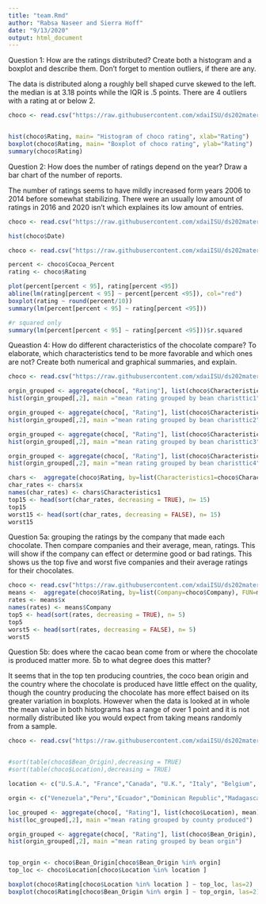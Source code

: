 ```yaml
---
title: "team.Rmd"
author: "Rabsa Naseer and Sierra Hoff"
date: "9/13/2020"
output: html_document
---
```


Question 1: How are the ratings distributed? Create both a histogram and a boxplot and describe them. Don’t forget to mention outliers, if there are any. 

The data is distributed along a roughly bell shaped curve skewed to the left. the median is at 3.18 points while the IQR is .5 points. There are 4 outliers with a rating at or below 2.

```r
choco <- read.csv("https://raw.githubusercontent.com/xdaiISU/ds202materials/master/hwlabs/data/choco.csv")


hist(choco$Rating, main= "Histogram of choco rating", xlab="Rating")
boxplot(choco$Rating, main= "Boxplot of choco rating", ylab="Rating")
summary(choco$Rating)
```
Question 2: How does the number of ratings depend on the year? Draw a bar chart of the number of reports.

The number of ratings seems to have mildly increased form years 2006 to 2014 before somewhat stabilizing. There were an usually low amount of ratings in 2016 and 2020 isn't which explaines its low amount of entries.

```r
choco <- read.csv("https://raw.githubusercontent.com/xdaiISU/ds202materials/master/hwlabs/data/choco.csv") 

hist(choco$Date)
```
```r
choco <- read.csv("https://raw.githubusercontent.com/xdaiISU/ds202materials/master/hwlabs/data/choco.csv") 

percent <- choco$Cocoa_Percent
rating <- choco$Rating

plot(percent[percent < 95], rating[percent <95])
abline(lm(rating[percent < 95] ~ percent[percent <95]), col="red")
boxplot(rating ~ round(percent/10))
summary(lm(percent[percent < 95] ~ rating[percent <95]))

#r squared only
summary(lm(percent[percent < 95] ~ rating[percent <95]))$r.squared

```

Queastion 4: How do different characteristics of the chocolate compare? To elaborate, which characteristics tend to be more favorable and which ones are not? Create both numerical and graphical summaries, and explain.

```r
choco <- read.csv("https://raw.githubusercontent.com/xdaiISU/ds202materials/master/hwlabs/data/choco.csv") 

orgin_grouped <- aggregate(choco[, "Rating"], list(choco$Characteristics1), mean)
hist(orgin_grouped[,2], main ="mean rating grouped by bean charisttic1")

orgin_grouped <- aggregate(choco[, "Rating"], list(choco$Characteristics2), mean)
hist(orgin_grouped[,2], main ="mean rating grouped by bean charisttic2")

orgin_grouped <- aggregate(choco[, "Rating"], list(choco$Characteristics3), mean)
hist(orgin_grouped[,2], main ="mean rating grouped by bean charisttic3")

orgin_grouped <- aggregate(choco[, "Rating"], list(choco$Characteristics4), mean)
hist(orgin_grouped[,2], main ="mean rating grouped by bean charisttic4")

chars <-  aggregate(choco$Rating, by=list(Characteristics1=choco$Characteristics1), FUN=mean)
char_rates <- chars$x
names(char_rates) <- chars$Characteristics1
top15 <- head(sort(char_rates, decreasing = TRUE), n= 15)
top15
worst15 <- head(sort(char_rates, decreasing = FALSE), n= 15)
worst15
```

Question 5a: grouping the ratings by the company that made each chocolate. Then compare companies and their average, mean, ratings. This will show if the company can effect or determine good or bad ratings. This shows us the top five and worst five companies and their average ratings for their chocolates.

```r
choco <- read.csv("https://raw.githubusercontent.com/xdaiISU/ds202materials/master/hwlabs/data/choco.csv") 
means <-  aggregate(choco$Rating, by=list(Company=choco$Company), FUN=mean)
rates <- means$x
names(rates) <- means$Company
top5 <- head(sort(rates, decreasing = TRUE), n= 5)
top5
worst5 <- head(sort(rates, decreasing = FALSE), n= 5)
worst5
```

Question 5b: does where the cacao bean come from or where the chocolate is produced matter more. 5b to what degree does this matter?

It seems that in the top ten producing countries, the coco bean origin and the country where the chocolate is produced have little effect on the quality, though the country producing the chocolate has more effect baised on its greater variation in boxplots. However when the data is looked at in whole the mean value in both histograms has a range of over 1 point and it is not normally distributed like you would expect from taking means randomly from a sample.

```r
choco <- read.csv("https://raw.githubusercontent.com/xdaiISU/ds202materials/master/hwlabs/data/choco.csv")


#sort(table(choco$Bean_Origin),decreasing = TRUE)
#sort(table(choco$Location),decreasing = TRUE)

location <- c("U.S.A.", "France","Canada", "U.K.", "Italy", "Belgium", "Ecuador", "Australia", "Switzerland", "Germany" )

orgin <- c("Venezuela","Peru","Ecuador","Dominican Republic","Madagascar","Blend","Nicaragua","Brazil","Bolivia","Belize")

loc_grouped <- aggregate(choco[, "Rating"], list(choco$Location), mean)
hist(loc_grouped[,2], main ="mean rating grouped by county produced")

orgin_grouped <- aggregate(choco[, "Rating"], list(choco$Bean_Origin), mean)
hist(orgin_grouped[,2], main ="mean rating grouped by bean orgin")


top_orgin <- choco$Bean_Origin[choco$Bean_Origin %in% orgin]
top_loc <- choco$Location[choco$Location %in% location ]

boxplot(choco$Rating[choco$Location %in% location ] ~ top_loc, las=2)
boxplot(choco$Rating[choco$Bean_Origin %in% orgin ] ~ top_orgin, las=2)


```
